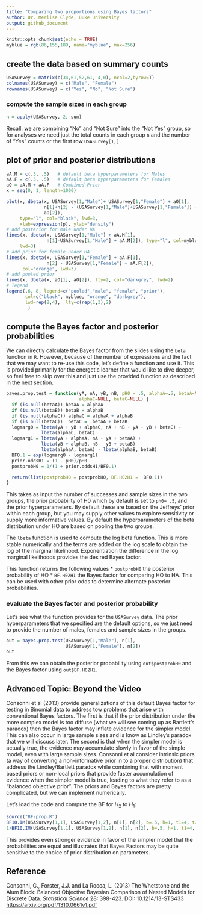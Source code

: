 ```yaml
---
title: "Comparing two proportions using Bayes factors"
author: Dr. Merlise Clyde, Duke University
output: github_document
---
```


```r
knitr::opts_chunk$set(echo = TRUE)
myblue = rgb(86,155,189, name="myblue", max=256)
```

## create the data based on summary counts ##
```r
USASurvey = matrix(c(34,61,52,61, 4,0), ncol=2,byrow=T)
colnames(USASurvey) = c("Male", "Female")
rownames(USASurvey) = c("Yes", "No", "Not Sure")

```
### compute the sample sizes in each group ###
```r
n = apply(USASurvey, 2, sum)
```

Recall:  we are combining "No" and "Not Sure" into the "Not Yes" group, so for analyses we need just the total counts in each group `n` and the number of "Yes" counts or the first row `USASurvey[1,]`.

## plot of prior and posterior distributions##

```r
aA.M = c(.5, .5)   # default beta hyperparameters for Males
aA.F = c(.5, .5)   # default beta hyperparameters for Females
aO = aA.M + aA.F   # Combined Prior
x = seq(0, 1, length=1000)

plot(x, dbeta(x, USASurvey[1,"Male"]+ USASurvey[1,"Female"] + aO[1], 
              n[1]+n[2] - (USASurvey[1,"Male"]+USASurvey[1,"Female"]) +  
              aO[2]), 
     type="l", col="black", lwd=3, 
     xlab=expression(p), ylab="density")
# add posterior for male under HA
lines(x, dbeta(x, USASurvey[1,"Male"] + aA.M[1], 
               n[1]-USASurvey[1,"Male"] + aA.M[2]), type="l", col=myblue,
     lwd=3)
# add prior for female under HA
lines(x, dbeta(x, USASurvey[1,"Female"] + aA.F[1],  
               n[2] - USASurvey[1,"Female"] + aA.F[2]), 
      col="orange", lwd=3)
# add pooled prior
lines(x, dbeta(x, aO[1], aO[2]), lty=2, col="darkgrey", lwd=2)
# legend
legend(.6, 8, legend=c("pooled","male", "female", "prior"), 
       col=c("black", myblue, "orange", "darkgrey"),
       lwd=rep(2,4),  lty=c(rep(1,3),2)
        )
```

## compute the Bayes factor and posterior probabilities##

We can directly calculate the Bayes factor from the slides using the `beta` function in `R`.  However, because of the  number of expressions and the fact that we may want to re-use this code, let's define a function and use it.  This is provided primarily for the energetic learner that would like to dive deeper, so feel free to skip over this and just use the provided function as described in the next section.

```r
bayes.prop.test = function(yA, nA, yB, nB, pH0 = .5, alphaA=.5, betaA=NULL,alphaB=.5, betaB=NULL,
                           alphaC=NULL, betaC=NULL) {
  if (is.null(betaA)) betaA = alphaA
  if (is.null(betaB)) betaB = alphaB
  if (is.null(alphaC)) alphaC = alphaA + alphaB
  if (is.null(betaC))  betaC =  betaA + betaB
  logmarg0 = lbeta(yA + yB + alphaC, nA + nB - yA - yB + betaC) -
             lbeta(alphaC, betaC)
  logmarg1 = lbeta(yA + alphaA, nA - yA + betaA) + 
             lbeta(yB + alphaB, nB - yB + betaB) -
             lbeta(alphaA, betaA) - lbeta(alphaB, betaB)
  BF0.1 = exp(logmarg0 - logmarg1)
  prior.oddsH1 = (1 - pH0)/pH0
  postprobH0 = 1/(1 + prior.oddsH1/BF0.1)

  return(list(postprobH0 = postprobH0, BF.H02H1 =  BF0.1))
}
```
This takes as input the number of successes and sample sizes in the two groups, the prior probability of H0 which by default is set to `ph0= .5`, and the prior hyperparameters.  By default these are based on the Jeffreys’ prior within each group, but you may supply other values to explore sensitivity or supply more informative values.  By default the hyperparameters of the beta distribution under HO are based on pooling the two groups. 

The `lbeta` function is used to compute the log beta function.  This is more stable numerically and the terms are added on the log scale to obtain the log of the marginal likelihood.   Exponentiation the difference in the log marginal likelihoods provides the desired Bayes factor.

This function returns the following values
* `postprobH0`  the posterior probability of HO
* `BF.H02H1`  the Bayes factor for comparing HO to HA.   This can be used with other prior odds to determine alternate posterior probabilities.

### evaluate the Bayes factor and posterior probability ###
Let's see what the function  provides for the `USASurvey` data.  The prior hyperparameters that we specified are the default options, so we just need to provide the number of males, females and sample sizes in the groups.

```r
out = bayes.prop.test(USASurvey[1,"Male"], n[1], 
                      USASurvey[1,"Female"], n[2])
out
```

From this we can obtain the posterior probability using `out$postprobH0` and the Bayes factor using `out$BF.H02H1`.

## Advanced Topic: Beyond the Video

Consonni et al (2013) provide generalizations of this default Bayes factor for testing in Binomial data to address tow problems that arise with conventional Bayes factors.  The first is that if the prior distribution under the more complex model is too diffuse (what we will see coming up as Bartlett's paradox) then the Bayes factor may inflate evidence for the simpler model.  This can also occur in large sample sizes and is know as Lindley's paradox that we will discuss later.  The second is that when the simpler model is actually true, the evidence may accumulate slowly in favor of the simple model, even with large sample sizes.
Consonni et al consider intrinsic priors (a way of converting a non-informative prior in to a proper distribution) that address the Lindley/Bartlett paradox while combining that with moment based priors or non-local priors that provide faster accumulation of evidence when the simpler model is true, leading to what they refer to as a "balanced objective prior".  The priors and Bayes factors are pretty complicated, but we can implement numerically.

Let's load the code and compute the BF for $H_2$ to $H_1$:
```r
source("BF-prop.R")
BF10.IM(USASurvey[1,1], USASurvey[1,2], n[1], n[2], b=.5, h=1, t1=4, t2=4)
1/BF10.IM(USASurvey[1,1], USASurvey[1,2], n[1], n[2], b=.5, h=1, t1=4, t2=4)

```

This provides even stronger evidence in favor of the simpler model that the probabilities are equal and illustrates that Bayes Factors may be quite sensitive to the choice of prior distribution on parameters.

## Reference

Consonni, G., Forster, J.J. and La Rocca, L. (2013) The Whetstone and the Alum Block:  Balanced Objective Bayesian Comparison of Nested Models for Discrete Data. *Statistical Science* 28: 398-423. DOI: 10.1214/13-STS433
[https://arxiv.org/pdf/1310.0661v1.pdf](https://arxiv.org/pdf/1310.0661v1.pdf)



